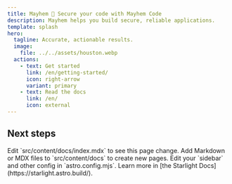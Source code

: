 ```yaml
---
title: Mayhem 🤖 Secure your code with Mayhem Code
description: Mayhem helps you build secure, reliable applications.
template: splash
hero:
  tagline: Accurate, actionable results.
  image:
    file: ../../assets/houston.webp
  actions:
    - text: Get started
      link: /en/getting-started/
      icon: right-arrow
      variant: primary
    - text: Read the docs
      link: /en/
      icon: external
---
```



## Next steps

<CardGrid stagger>
	<Card title="Run Mayhem analysis" icon="pencil">
		Edit `src/content/docs/index.mdx` to see this page change.
	</Card>
	<Card title="Integrate into CICD" icon="add-document">
		Add Markdown or MDX files to `src/content/docs` to create new pages.
	</Card>
	<Card title="Fix bugs" icon="setting">
		Edit your `sidebar` and other config in `astro.config.mjs`.
	</Card>
	<Card title="Expand code coverage" icon="open-book">
		Learn more in [the Starlight Docs](https://starlight.astro.build/).
	</Card>
</CardGrid>
